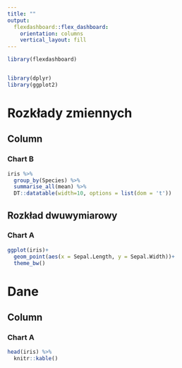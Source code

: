 ---
title: ""
output: 
  flexdashboard::flex_dashboard:
    orientation: columns
    vertical_layout: fill
---

```{r setup, include=FALSE}
library(flexdashboard)


library(dplyr)
library(ggplot2)
```

# Rozkłady zmiennych

Column {data-width=650}
-----------------------------------------------------------------------

### Chart B

```{r}
iris %>% 
  group_by(Species) %>% 
  summarise_all(mean) %>% 
  DT::datatable(width=10, options = list(dom = 't'))
```




Rozkład dwuwymiarowy {data-width=350}
-----------------------------------------------------------------------

### Chart A

```{r plot2, fig.cap = "Przykładowy wykres",fig.height=10, fig.width=10}
ggplot(iris)+
  geom_point(aes(x = Sepal.Length, y = Sepal.Width))+
  theme_bw()
```



# Dane

Column {data-width=650}
-----------------------------------------------------------------------

### Chart A

```{r}
head(iris) %>% 
  knitr::kable()
```